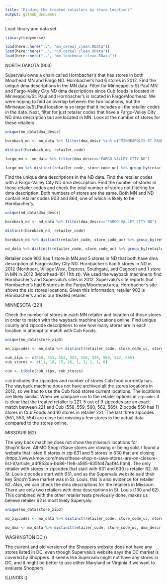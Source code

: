 ```yaml
---
title: "Finding the treated retailers by store locations"
output: github_document
---
```


Load library and data set. 
```r
library(tidyverse)

load(here::here("..", "mn_cereal_clean.RData"))
load(here::here("..", "nd_cereal_clean.RData"))
load(here::here("..", "mo_lunchmeat_clean.RData"))
```

NORTH DAKOTA (903)

Supervalu owns a chain called Hornbacher's that has stores in both Moorhead MN and Fargo ND. Hornbacher's had 6 stores in 2012. Find the unique dma descriptions in the MN data. Filter for Minneapolis-St Paul MN and Fargo-Valley City ND dma descriptions since Cub foods is located in Minneapolis/St. Paul and Hornbacher's is located in Fargo/Moorhead. We were hoping to find an overlap between the two locations, but the Minneapolis/St.Paul location is so large that it includes all the retailer codes in the data. Next, filter for just retailer codes that have a Fargo-Valley City ND dma description but are located in MN. Look at the number of stores for these retailers. 
```r
unique(mn_data$dma_descr)

hornbach_mn <- mn_data %>% filter(dma_descr %in% c("MINNEAPOLIS-ST PAUL MN", "FARGO-VALLEY CITY ND")) 

distinct(hornbach_mn, retailer_code)

fargo_mn <- mn_data %>% filter(dma_descr=="FARGO-VALLEY CITY ND")

fargo_mn %>% distinct(retailer_code, store_code_uc) %>% group_by(retailer_code) %>% summarise(n_stores=n())
```

Find the unique dma descriptions in the ND data. Find the retailer codes with a Fargo-Valley City ND dma description. Find the number of stores in those retailer codes and check the total number of stores not filtering for dma description. Both numbers of stores are the same. Both MN and ND contain retailer codes 903 and 864, one of which is likely to be Hornbacher's. 
```r
unique(nd_data$dma_descr)

hornbach_nd <- nd_data %>% filter(dma_descr=="FARGO-VALLEY CITY ND")

distinct(hornbach_nd, retailer_code)

hornbach_nd %>% distinct(retailer_code, store_code_uc) %>% group_by(retailer_code) %>% summarise(n_stores=n())

nd_data %>% distinct(retailer_code, store_code_uc) %>% group_by(retailer_code) %>% summarise(n_stores=n())
```

Retailer code 903 has 1 store in MN and 5 stores in ND that both have dma description of Fargo-Valley City ND. Hornbacher's had 5 stores in ND in 2012 (Northport, Village West, Express, Southgate, and Osgood) and 1 store in MN in 2012 (Moorhead-101 11th st). We used the wayback machine to find Hornbacher's and Supervalu's sites in 2012. Supervalu's site reports that Hornbacher's had 6 stores in the Fargo/Moorhead area. Hornbacher's site shows the six stores locations. Given this information, retailer 903 is Hornbacher's and is our treated retailer. 


MINNESOTA (221)

Check the number of stores in each MN retailer and location of those stores in order to match with the wayback machine locations online. Find unique county and zipcode descriptions to see how many stores are in each location in attempt to match with Cub Foods. 
```r
unique(mn_data$store_zip3)

mn_zipcodes <- mn_data %>% distinct(retailer_code, store_code_uc, store_zip3) %>% group_by(retailer_code, store_zip3) %>% summarise(n_stores=n())

cub_zips <- c(550, 551, 553, 554, 558, 559, 560, 562, 565)
cub_stores <- c(11, 18, 15, 26, 1, 1, 2, 1, 0)

cub <- tibble(cub_zips, cub_stores)
```
`cub` includes the zipcodes and number of stores Cub food currently has. The wayback machine does not have archived all the stores locations in 2012, so we had to use the Cub food stores current locations. The locations are likely similar. When we compare `cub` to the retailer options in `zipcodes` it is clear that the treated retailer is 221. 5 out of 9 zipcodes are an exact match between 221 and Cub (558, 559, 560, 562, 565). Zipcode 550 has 11 stores in Cub Foods and 10 stores in retailer 221. The last three zipcodes (551, 553, 554) are close but missing a few stores in the actual data compared to the stores online. 


MISSOURI (62)

The way back machine does not show the missouri locations for Shop'n'Save. All MO Shop'n'Save stores are closing or being sold. I found a website that listed 6 stores in zip 631 and 5 stores in 630 that are closing (https://www.kmov.com/news/these-shop-n-save-stores-are-on-closure-list-if/article_d4f853da-bb86-11e8-a565-635fd47aaf94.html). The only retailer with stores in zipcodes that start with 631 and 630 is retailer 62. All St. Louis zipcodes start with 631, and as the Supervalu website said their key Shop'n'Save market was in St. Louis, this is also evidence for retailer 62. Also, we can check the dma descriptions for the retailers in Missouri. There are only two retailers with dma descriptions in St. Louis (130 and 62). This combined with the other retailer tests previously done, makes us believe retailer 62 is most likely Supervalu.  
```r
unique(mo_data$store_zip3)

mo_zipcodes <- mo_data %>% distinct(retailer_code, store_code_uc, store_zip3) %>% group_by(retailer_code, store_zip3) %>% summarise(n_stores=n())

mo_dma <- mo_data %>% distinct(retailer_code, store_code_uc, dma_descr) %>% group_by(retailer_code, dma_descr) %>% summarise(n_stores=n())
```


WASHINGTON DC ()

The current and old version of the Shoppers website does not have any stores listed in DC, even though Supervalu's website says the DC market is covered by Shoppers. It seems like Supervalu might not have any stores in DC, and it might be better to use either Maryland or Virginia if we want to evaluate Shoppers. 


ILLINOIS ()

















